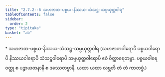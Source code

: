 ```yaml
---
title: "2.7.2--6 သဟဇာတ-ပစ္စယ-နိဿယ-သံသဋ္ဌ-သမ္ပယုတ္တဝါရ"
tableOfContents: false
sidebar:
  order: 2
type: "tipitaka"
basket: "ab"
---
```



<DynamicBreadcrumb />

<Paragraph type="center">
* သဟဇာတ-ပစ္စယ-နိဿယ-သံသဋ္ဌ-သမ္ပယုတ္တဝါရ
</Paragraph>

<Paragraph number="962">
(သဟဇာတဝါရောပိ ပစ္စယဝါရောပိ နိဿယဝါရောပိ သံသဋ္ဌဝါရောပိ သမ္ပယုတ္တဝါရောပိ ဧဝံ ဝိတ္ထာရေတဗ္ဗာ. ပစ္စယဝါရေ ဝတ္ထု စ ပဉ္စာယတနာနိ စ ဒဿေတဗ္ဗာနိ. ယထာ ယထာ လဗ္ဘတိ တံ တံ ကာတဗ္ဗံ.)
</Paragraph>